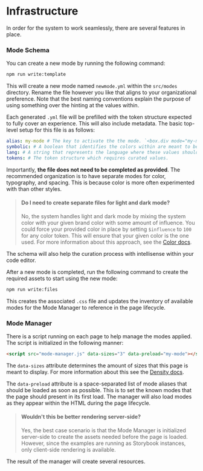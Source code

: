 
<Meta title="Foundations/Infrastructure" />

# Infrastructure

In order for the system to work seamlessly, there are several features in place.

### Mode Schema

You can create a new mode by running the following command:

```sh
npm run write:template
```

This will create a new mode named `newmode.yml` within the `src/modes` directory. Rename the file however you like that aligns to your organizational preference. Note that the best naming conventions explain the purpose of using something over the hinting at the values within.

Each generated `.yml` file will be prefilled with the token structure expected to fully cover an experience. This will also include metadata. The basic top-level setup for this file is as follows:

```yml
alias: my-mode # The key to activate the the mode. `<box.div mode="my-mode"/>`
symbolic: # A boolean that identifies the colors within are meant to be "symbolic". See Color docs for more information.
lang: # A string that represents the language where these values should be applied. (eg., en-US) Leaving this blank will apply the mode in all locales.
tokens: # The token structure which requires curated values.
```

Importantly, **the file does not need to be completed as provided**. The recommended organization is to have separate modes for color, typography, and spacing. This is because color is more often experimented with than other styles.

> #### Do I need to create separate files for light and dark mode?
>
> No, the system handles light and dark mode by mixing the system color with your given brand color with some amount of influence. You could force your provided color in place by setting `$influence` to `100` for any color token. This will ensure that your given color is the one used. For more information about this approach, see the [Color docs](/docs/foundations-color--docs).

The schema will also help the curation process with intellisense within your code editor.

After a new mode is completed, run the following command to create the required assets to start using the new mode:

```sh
npm run write:files
```

This creates the associated `.css` file and updates the inventory of available modes for the Mode Manager to reference in the page lifecycle.

### Mode Manager

There is a script running on each page to help manage the modes applied. The script is initialized in the following manner:

```html
<script src="mode-manager.js" data-sizes="3" data-preload="my-mode"></script>
```

The `data-sizes` attribute determines the amount of sizes that this page is meant to display. For more information about this see the [Density docs](/docs/foundations-density--docs).

The `data-preload` attribute is a space-separated list of mode aliases that should be loaded as soon as possible. This is to set the known modes that the page should present in its first load. The manager will also load modes as they appear within the HTML during the page lifecycle.

> #### Wouldn't this be better rendering server-side?
>
> Yes, the best case scenario is that the Mode Manager is initialized server-side to create the assets needed before the page is loaded. However, since the examples are running as Storybook instances, only client-side rendering is available.

The result of the manager will create several resources. 